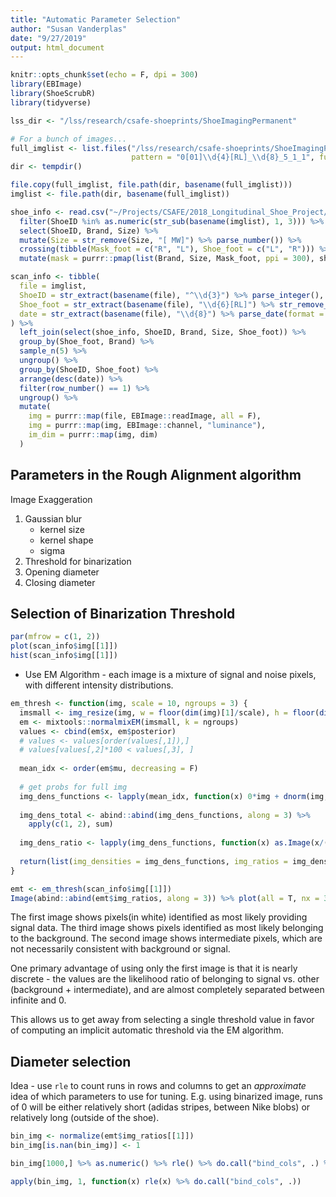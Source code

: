 ```yaml
---
title: "Automatic Parameter Selection"
author: "Susan Vanderplas"
date: "9/27/2019"
output: html_document
---
```


```r
knitr::opts_chunk$set(echo = F, dpi = 300)
library(EBImage)
library(ShoeScrubR)
library(tidyverse)
```

```r
lss_dir <- "/lss/research/csafe-shoeprints/ShoeImagingPermanent"

# For a bunch of images...
full_imglist <- list.files("/lss/research/csafe-shoeprints/ShoeImagingPermanent/",
                           pattern = "0[01]\\d{4}[RL]_\\d{8}_5_1_1", full.names = T)
dir <- tempdir()

file.copy(full_imglist, file.path(dir, basename(full_imglist)))
imglist <- file.path(dir, basename(full_imglist))

shoe_info <- read.csv("~/Projects/CSAFE/2018_Longitudinal_Shoe_Project/Clean_Data/shoe-info.csv") %>%
  filter(ShoeID %in% as.numeric(str_sub(basename(imglist), 1, 3))) %>%
  select(ShoeID, Brand, Size) %>%
  mutate(Size = str_remove(Size, "[ MW]") %>% parse_number()) %>%
  crossing(tibble(Mask_foot = c("R", "L"), Shoe_foot = c("L", "R"))) %>%
  mutate(mask = purrr::pmap(list(Brand, Size, Mask_foot, ppi = 300), shoe_mask))

scan_info <- tibble(
  file = imglist,
  ShoeID = str_extract(basename(file), "^\\d{3}") %>% parse_integer(),
  Shoe_foot = str_extract(basename(file), "\\d{6}[RL]") %>% str_remove_all("\\d"),
  date = str_extract(basename(file), "\\d{8}") %>% parse_date(format = "%Y%m%d")
) %>%
  left_join(select(shoe_info, ShoeID, Brand, Size, Shoe_foot)) %>%
  group_by(Shoe_foot, Brand) %>%
  sample_n(5) %>%
  ungroup() %>%
  group_by(ShoeID, Shoe_foot) %>%
  arrange(desc(date)) %>%
  filter(row_number() == 1) %>%
  ungroup() %>%
  mutate(
    img = purrr::map(file, EBImage::readImage, all = F),
    img = purrr::map(img, EBImage::channel, "luminance"),
    im_dim = purrr::map(img, dim)
  )

```

## Parameters in the Rough Alignment algorithm

Image Exaggeration

1. Gaussian blur
    - kernel size
    - kernel shape
    - sigma
2. Threshold for binarization
3. Opening diameter
4. Closing diameter

## Selection of Binarization Threshold

```r
par(mfrow = c(1, 2))
plot(scan_info$img[[1]])
hist(scan_info$img[[1]])

```
- Use EM Algorithm - each image is a mixture of signal and noise pixels, with different intensity distributions.

```r
em_thresh <- function(img, scale = 10, ngroups = 3) {
  imsmall <- img_resize(img, w = floor(dim(img)[1]/scale), h = floor(dim(img)[2]/scale))
  em <- mixtools::normalmixEM(imsmall, k = ngroups)
  values <- cbind(em$x, em$posterior)
  # values <- values[order(values[,1]),]
  # values[values[,2]*100 < values[,3], ]
  
  mean_idx <- order(em$mu, decreasing = F)
  
  # get probs for full img
  img_dens_functions <- lapply(mean_idx, function(x) 0*img + dnorm(img, mean = em$mu[x], sd = em$sigma[x]))
  
  img_dens_total <- abind::abind(img_dens_functions, along = 3) %>%
    apply(c(1, 2), sum)
  
  img_dens_ratio <- lapply(img_dens_functions, function(x) as.Image(x/(img_dens_total - x)))
  
  return(list(img_densities = img_dens_functions, img_ratios = img_dens_ratio, em = em))
}

emt <- em_thresh(scan_info$img[[1]])
Image(abind::abind(emt$img_ratios, along = 3)) %>% plot(all = T, nx = 3)
```

The first image shows pixels(in white) identified as most likely providing signal data. The third image shows pixels identified as most likely belonging to the background. The second image shows intermediate pixels, which are not necessarily consistent with background or signal. 

One primary advantage of using only the first image is that it is nearly discrete - the values are the likelihood ratio of belonging to signal vs. other (background + intermediate), and are almost completely separated between infinite and 0. 

This allows us to get away from selecting a single threshold value in favor of computing an implicit automatic threshold via the EM algorithm. 


## Diameter selection

Idea - use `rle` to count runs in rows and columns to get an *approximate* idea of which parameters to use for tuning. E.g. using binarized image, runs of 0 will be either relatively short (adidas stripes, between Nike blobs) or relatively long (outside of the shoe). 

```r
bin_img <- normalize(emt$img_ratios[[1]])
bin_img[is.nan(bin_img)] <- 1

bin_img[1000,] %>% as.numeric() %>% rle() %>% do.call("bind_cols", .) %>% filter(values == 1) %>% `[[`(1) %>% median()

apply(bin_img, 1, function(x) rle(x) %>% do.call("bind_cols", .))
```